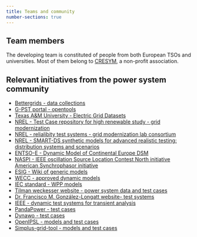 ```yaml
---
title: Teams and community
number-sections: true
---
```


## Team members
The developing team is constituted of people from both European TSOs and universities.
Most of them belong to [CRESYM](https://cresym.eu/), a non-profit association.

## Relevant initiatives from the power system community

- [Bettergrids - data collections](https://db.bettergrids.org/community-list)
- [G-PST portal - opentools](https://opentools.globalpst.org/)
- [Texas A&M University - Electric Grid Datasets​](https://electricgrids.engr.tamu.edu/)
- [NREL - Test Case repository for high renewable study - grid modernization](https://www.nrel.gov/grid/test-case-repository.html)
- [NREL - relialibity test systems - grid modernization lab consortium](https://www.nrel.gov/grid/reliability-test-system.html)
- [NREL - SMART-DS synthetic models for advanced realistic testing: distribution systems and scenarios](https://www.nrel.gov/grid/smart-ds.html)
- [ENTSO-E - Dynamic Model of Continental Europe​ DSM](https://eepublicdownloads.entsoe.eu/clean-documents/SOC%20documents/Regional_Groups_Continental_Europe/462459.pdf)
- [NASPI - IEEE oscillation Source Location Contest North initiative American Synchrophasor initiative](https://www.naspi.org/node/890)
- [ESIG - Wiki of generic models](https://www.esig.energy/wiki-main-page/)
- [WECC - approved dynamic models](https://transmission.bpa.gov/business/operations/GridModeling/Approved%20Dynamic%20Models%20January%202024.pdf)
- [IEC standard - WPP models](https://webstore.iec.ch/en/publication/32564)
- [Tilman weckesser website - power system data and test cases](https://tweckesser.wordpress.com/power-system-data-and-test-cases/)
- [Dr. Francisco M. González-Longatt website- test systems](https://www.fglongatt.org/Test_Systems/Test_Systems.html)
- [IEEE - dynamic test systems for transient analysis](https://ieeexplore.ieee.org/document/7151773)
- [PandaPower - test cases](https://pandapower.readthedocs.io/en/v2.2.2/networks/power_system_test_cases.html)
- [Dynawo - test cases](https://github.com/dynawo/dynawo/tree/master/examples)
- [OpenIPSL - models and test cases](https://github.com/OpenIPSL/OpenIPSL)
- [Simplus-grid-tool - models and test cases](https://github.com/Future-Power-Networks/Simplus-Grid-Tool)
